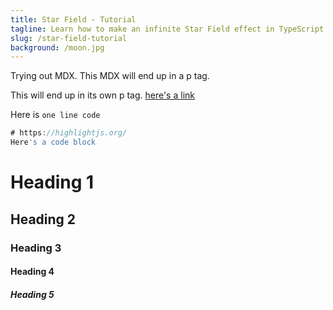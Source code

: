 ```yaml
---
title: Star Field - Tutorial
tagline: Learn how to make an infinite Star Field effect in TypeScript & CSS
slug: /star-field-tutorial
background: /moon.jpg
---
```


Trying out MDX. This MDX will end up in a p tag.

This will end up in its own p tag. [here's a link](https://google.com/)

Here is `one line code`

```typescript
# https://highlightjs.org/
Here's a code block
```

# Heading 1

## Heading 2

### Heading 3

#### Heading 4

##### Heading 5